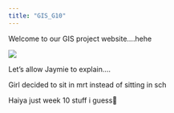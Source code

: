 ```yaml
---
title: "GIS_G10"
---
```


Welcome to our GIS project website....hehe

![](images/NR_Viewshed.png)

Let's allow Jaymie to explain....

Girl decided to sit in mrt instead of sitting in sch

Haiya just week 10 stuff i guess🙈
